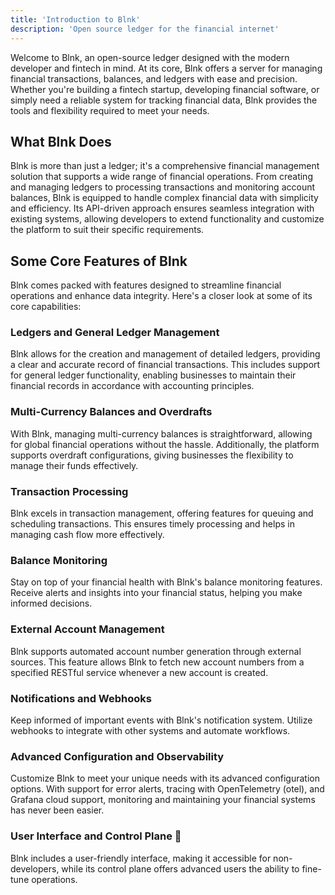 ```yaml
---
title: 'Introduction to Blnk'
description: 'Open source ledger for the financial internet'
---
```


Welcome to Blnk, an open-source ledger designed with the modern developer and fintech in mind. At its core, Blnk offers a server for managing financial transactions, balances, and ledgers with ease and precision. Whether you're building a fintech startup, developing financial software, or simply need a reliable system for tracking financial data, Blnk provides the tools and flexibility required to meet your needs.

## What Blnk Does

Blnk is more than just a ledger; it's a comprehensive financial management solution that supports a wide range of financial operations. From creating and managing ledgers to processing transactions and monitoring account balances, Blnk is equipped to handle complex financial data with simplicity and efficiency. Its API-driven approach ensures seamless integration with existing systems, allowing developers to extend functionality and customize the platform to suit their specific requirements.

## Some Core Features of Blnk

Blnk comes packed with features designed to streamline financial operations and enhance data integrity. Here's a closer look at some of its core capabilities:

### Ledgers and General Ledger Management
Blnk allows for the creation and management of detailed ledgers, providing a clear and accurate record of financial transactions. This includes support for general ledger functionality, enabling businesses to maintain their financial records in accordance with accounting principles.

### Multi-Currency Balances and Overdrafts
With Blnk, managing multi-currency balances is straightforward, allowing for global financial operations without the hassle. Additionally, the platform supports overdraft configurations, giving businesses the flexibility to manage their funds effectively.

### Transaction Processing
Blnk excels in transaction management, offering features for queuing and scheduling transactions. This ensures timely processing and helps in managing cash flow more effectively.

### Balance Monitoring
Stay on top of your financial health with Blnk's balance monitoring features. Receive alerts and insights into your financial status, helping you make informed decisions.

### External Account Management
Blnk supports automated account number generation through external sources. This feature allows Blnk to fetch new account numbers from a specified RESTful service whenever a new account is created.


### Notifications and Webhooks
Keep informed of important events with Blnk's notification system. Utilize webhooks to integrate with other systems and automate workflows.

### Advanced Configuration and Observability
Customize Blnk to meet your unique needs with its advanced configuration options. With support for error alerts, tracing with OpenTelemetry (otel), and Grafana cloud support, monitoring and maintaining your financial systems has never been easier.

### User Interface and Control Plane 🚧
Blnk includes a user-friendly interface, making it accessible for non-developers, while its control plane offers advanced users the ability to fine-tune operations.
